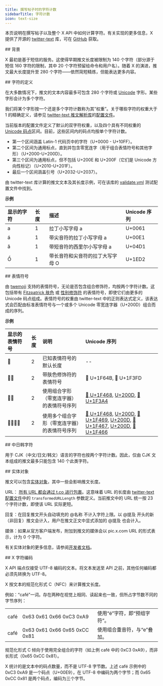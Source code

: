 ```yaml
---
title: 撰写帖子时的字符计数
sidebarTitle: 字符计数
icon: text-size
---
```


本页说明在撰写帖子以及整个 X API 中如何计算字符。有关实现的更多信息，X 提供了开源的 [twitter-text](http://github.com/twitter/twitter-text) 库，可在 [GitHub](https://github.com/twitter) 获取。

<div id="background">
  ## 背景
</div>

X 最初是基于短信的服务。这使得早期推文长度被限制为 140 个字符（部分源于短信 160 字符的限制，其中 20 个字符预留给命令和用户名）。随着 X 的演进，推文最大长度提升至 280 个字符——依然简短精炼，但能表达更多内容。

<div id="definition-of-a-character">
  ## 字符的定义
</div>

在大多数情况下，推文的文本内容最多可包含 280 个字符或 [Unicode](https://unicode.org/) 字形。某些字形会计为多个字符。

我们将某个字形按一个还是多个字符计数称为其“权重”。关于哪些字符的权重大于 1 的精确定义，请参见 [twitter-text 推文解析库](https://github.com/twitter/twitter-text)的[配置文件](https://github.com/twitter/twitter-text/tree/master/config)。

当前版本的配置文件定义了默认的双字符权重，以及四个具有不同权重的 [Unicode 码点](https://unicode.org/charts/About.html)区间。目前，这些区间内的码点均按单个字符计数。

- 第一个区间涵盖 Latin-1 代码页中的字符（U+0000 - U+10FF）。
- 第二个区间为通用标点，直到并包含零宽连字（用于组合表情符号和其他字形）（U+2000-U+200D）。
- 第三个区间为通用标点，但不包括 U+200E 和 U+200F（它们是 Unicode 方向性标记）（U+2010-U+201F）。
- 最后一个区间涵盖引号（U+2032-U+2037）。

由 twitter-text 库计算的推文文本及其长度示例，可在该库的 [validate.yml](https://github.com/twitter/twitter-text/blob/master/conformance/validate.yml) 测试配置文件中找到。

**示例**

| 显示的字符 | 长度 | 描述 | Unicode 序列 |
|:---------------------|:--------|:-------------|:------------------|
| a | 1 | 拉丁小写字母 a | U+0061 |
| á | 1 | 带尖音符的拉丁小写字母 a | U+00E1 |
| ӑ | 1 | 带短音符的西里尔小写字母 a | U+04D1 |
| Ồ | 1 | 带长音符和尖音符的拉丁大写字母 O | U+1ED2 |

<div id="emojis">
  ## 表情符号
</div>

由 [twemoji](https://twemoji.x.com/) 支持的表情符号，无论是否包含组合修饰符，均按两个字符计数。这包括带有 [Fitzpatrick 肤色](https://emojipedia.org/modifiers/) 或 [性别修饰符](https://blog.emojipedia.org/unicode-and-the-emoji-gender-gap/) 的表情符号，即使它们由更多的 Unicode 码点组成。表情符号的权重由 twitter-text 中的正则表达式定义，该表达式会匹配由标准表情符号与一个或多个 Unicode 零宽连字器（U+200D）组合而成的序列。

**示例**

| 显示的表情符号 | 长度 | 说明 | Unicode 序列 |
|:-----------------|:--------|:-------------|:------------------|
| 👾 | 2 | 已知表情符号的默认长度 | -- |
| 🙋🏽 | 2 | 带肤色修饰符的表情符号 | 🙋 U+1F64B, 🏽 U+1F3FD |
| 👨‍🎤 | 2 | 使用组合字形（零宽连字器）的表情符号序列 | [👨 U+1F468](https://emojipedia.org/emoji/%F0%9F%91%A8/), [U+200D](https://emojipedia.org/emoji/%E2%80%8D/), [🎤 U+1F3A4](https://emojipedia.org/emoji/%F0%9F%8E%A4/) |
| 👨‍👩‍👧‍👦 | 2 | 使用多个组合字形（零宽连字器）的表情符号序列 | [👨 U+1F468](https://emojipedia.org/emoji/%F0%9F%91%A8/), [U+200D](https://emojipedia.org/emoji/%E2%80%8D/), [👩 U+1F469](https://emojipedia.org/emoji/%F0%9F%91%A9/), [U+200D](https://emojipedia.org/emoji/%E2%80%8D/), [👧 U+1F467](https://emojipedia.org/emoji/%F0%9F%91%A7/), [U+200D](https://emojipedia.org/emoji/%E2%80%8D/), [👦 U+1F466](https://emojipedia.org/emoji/%F0%9F%91%A6/) |

<div id="chinese-japanese-korean-glyphs">
  ## 中日韩字符
</div>

用于 CJK（中文/日文/韩文）语言的字符也按两个字符计数。因此，仅由 CJK 文本组成的推文最多只能包含 140 个此类字符。

<div id="entity-objects">
  ## 实体对象
</div>

推文可以包含[实体对象](/zh/x-api/fundamentals/data-dictionary)，其中一些会影响推文长度。

URL： [所有 URL 都会通过 t.co 进行包裹](https://developer.x.com/content/developer-twitter/en/docs/basics/tco)。这意味着 URL 的长度由 [twitter-text 配置文件](https://github.com/twitter/twitter-text/tree/master/config)中的 `transformedURLLength` 参数定义。当前推文中的 URL 统一按 23 个字符计数，即使该 URL 实际更短。

回复：在回复推文开头自动填充的 @名称 不计入字符上限。以 @提及 开头的新（非回复）推文会计入，用户在推文正文中显式添加的 @提及 也会计入。

媒体：如果从官方客户端发布，附加到推文的媒体会以 pic.x.com URL 的形式表示，计为 0 个字符。

有关实体对象的更多信息，请参阅[开发者文档](/zh/x-api/fundamentals/data-dictionary)。

<div id="x-character-encoding">
  ## X 字符编码
</div>

X API 端点仅接受 UTF-8 编码的文本。将文本发送至 API 之前，其他任何编码都必须先转换为 UTF-8。

X 按文本的规范化形式 C（NFC）来计算推文长度。

例如：“café”一词。存在两种在视觉上相同、读起来也一致，但所占字节数不同的字节序列：

|     | | |
|:-----|:---|:---|
| café | 0x63 0x61 0x66 0xC3 0xA9 | 使用“é”字符，即“预组字符”。 |
| café | 0x63 0x61 0x66 0x65 0xCC 0x81 | 使用组合重音符，与“e”叠加。 |

规范化形式 C 倾向于使用完全组合的字符（如上例 café 中的 0xC3 0xA9），而非长形式（0x65 0xCC 0x81）。

X 统计的是文本中的码点数量，而不是 UTF-8 字节数。上述 café 示例中的 0xC3 0xA9 是一个码点（U+00E9），在 UTF-8 中编码为两个字节；而 0x65 0xCC 0x81 是两个码点，编码为三个字节。